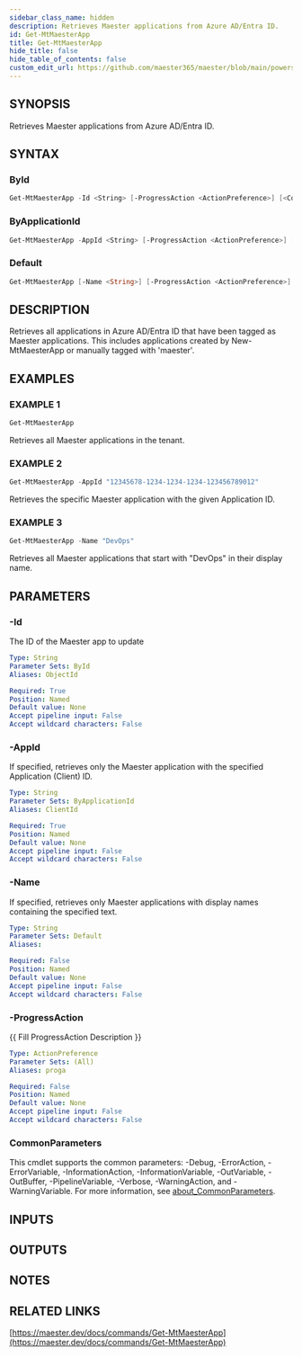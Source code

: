 ```yaml
---
sidebar_class_name: hidden
description: Retrieves Maester applications from Azure AD/Entra ID.
id: Get-MtMaesterApp
title: Get-MtMaesterApp
hide_title: false
hide_table_of_contents: false
custom_edit_url: https://github.com/maester365/maester/blob/main/powershell/public/Get-MtMaesterApp.ps1
---
```


## SYNOPSIS

Retrieves Maester applications from Azure AD/Entra ID.

## SYNTAX

### ById

```powershell
Get-MtMaesterApp -Id <String> [-ProgressAction <ActionPreference>] [<CommonParameters>]
```

### ByApplicationId

```powershell
Get-MtMaesterApp -AppId <String> [-ProgressAction <ActionPreference>] [<CommonParameters>]
```

### Default

```powershell
Get-MtMaesterApp [-Name <String>] [-ProgressAction <ActionPreference>] [<CommonParameters>]
```

## DESCRIPTION

Retrieves all applications in Azure AD/Entra ID that have been tagged as Maester applications.
This includes applications created by New-MtMaesterApp or manually tagged with 'maester'.

## EXAMPLES

### EXAMPLE 1

```powershell
Get-MtMaesterApp
```

Retrieves all Maester applications in the tenant.

### EXAMPLE 2

```powershell
Get-MtMaesterApp -AppId "12345678-1234-1234-1234-123456789012"
```

Retrieves the specific Maester application with the given Application ID.

### EXAMPLE 3

```powershell
Get-MtMaesterApp -Name "DevOps"
```

Retrieves all Maester applications that start with "DevOps" in their display name.

## PARAMETERS

### -Id

The ID of the Maester app to update

```yaml
Type: String
Parameter Sets: ById
Aliases: ObjectId

Required: True
Position: Named
Default value: None
Accept pipeline input: False
Accept wildcard characters: False
```

### -AppId

If specified, retrieves only the Maester application with the specified Application (Client) ID.

```yaml
Type: String
Parameter Sets: ByApplicationId
Aliases: ClientId

Required: True
Position: Named
Default value: None
Accept pipeline input: False
Accept wildcard characters: False
```

### -Name

If specified, retrieves only Maester applications with display names containing the specified text.

```yaml
Type: String
Parameter Sets: Default
Aliases:

Required: False
Position: Named
Default value: None
Accept pipeline input: False
Accept wildcard characters: False
```

### -ProgressAction

\{\{ Fill ProgressAction Description \}\}

```yaml
Type: ActionPreference
Parameter Sets: (All)
Aliases: proga

Required: False
Position: Named
Default value: None
Accept pipeline input: False
Accept wildcard characters: False
```

### CommonParameters

This cmdlet supports the common parameters: -Debug, -ErrorAction, -ErrorVariable, -InformationAction, -InformationVariable, -OutVariable, -OutBuffer, -PipelineVariable, -Verbose, -WarningAction, and -WarningVariable. For more information, see [about_CommonParameters](http://go.microsoft.com/fwlink/?LinkID=113216).

## INPUTS

## OUTPUTS

## NOTES

## RELATED LINKS

[https://maester.dev/docs/commands/Get-MtMaesterApp](https://maester.dev/docs/commands/Get-MtMaesterApp)
